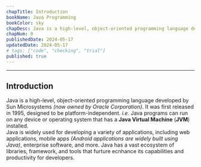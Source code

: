```yaml
---
chapTitle: Introduction 
bookName: Java Programming
bookColor: sky
chapDesc: Java is a high-level, object-oriented programming language developed by Sun Microsystems.
chapNum: 0
publishedDate: 2024-05-17
updatedDate: 2024-05-17
# tags: ["code", "checking", "trial"]
published: true
---
```

---

## Introduction
Java is a high-level, object-oriented programming language developed by Sun Microsystems *(now owned by Oracle Corporation)*. It was first released in 1995, designed to be platform-independent. *i.e.* Java programs can run on any device or operating system that has a **Java Virtual Machine** (**JVM**) installed.<br/>
Java is widely used for developing a variety of applications, including web applications, mobile apps *(Android applications are widely built using Java)*, enterprise software, and more. Java has a vast ecosystem of libraries, framework, and tools that furture ecnhance its capabilities and productivity for developers.
